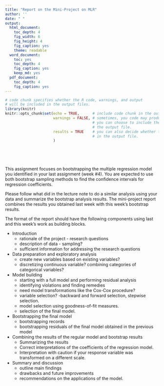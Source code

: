 ---
title: "Report on the Mini-Project on MLR"
author: ''
date: " "
output:
  html_document: 
    toc_depth: 4
    fig_width: 6
    fig_height: 4
    fig_caption: yes
    theme: readable
  word_document: 
    toc: yes
    toc_depth: 4
    fig_caption: yes
    keep_md: yes
  pdf_document: 
    toc_depth: 4
    fig_caption: yes
---

<style type="text/css">
h1.title {
  font-size: 20px;
  color: DarkRed;
  text-align: center;
}
h4.author { /* Header 4 - and the author and data headers use this too  */
    font-size: 18px;
  font-family: "Times New Roman", Times, serif;
  color: DarkRed;
  text-align: center;
}
h4.date { /* Header 4 - and the author and data headers use this too  */
  font-size: 18px;
  font-family: "Times New Roman", Times, serif;
  color: DarkBlue;
  text-align: center;
}
h1 { /* Header 3 - and the author and data headers use this too  */
    font-size: 22px;
    font-family: "Times New Roman", Times, serif;
    color: darkred;
    text-align: center;
}
h2 { /* Header 3 - and the author and data headers use this too  */
    font-size: 18px;
    font-family: "Times New Roman", Times, serif;
    color: navy;
    text-align: left;
}

h3 { /* Header 3 - and the author and data headers use this too  */
    font-size: 15px;
    font-family: "Times New Roman", Times, serif;
    color: navy;
    text-align: left;
}

h4 { /* Header 4 - and the author and data headers use this too  */
    font-size: 18px;
    font-family: "Times New Roman", Times, serif;
    color: darkred;
    text-align: left;
}
</style>



```{r setup, include=FALSE}
# code chunk specifies whether the R code, warnings, and output 
# will be included in the output files.
library(knitr)
knitr::opts_chunk$set(echo = TRUE,      # include code chunk in the output file
                      warnings = FALSE, # sometimes, you code may produce warning messages,
                                        # you can choose to include the warning messages in
                                        # the output file. 
                      results = TRUE    # you can also decide whether to include the output
                                        # in the output file.
                      )   
```

\

\


This assignment focuses on bootstrapping the multiple regression model you identified in your last assignment (week #4). You are expected to use both bootstrap sampling methods to find the confidence intervals for regression coefficients.

Please follow what did in the lecture note to do a similar analysis using your data and summarize the bootstrap analysis results. The mini-project report combines the results you obtained last week with this week's bootstrap results. 

The format of the report should have the following components using last and this week's work as building blocks.

* Introduction
  + rationale of the project - research questions
  + description of data - sampling?
  + sufficient information for addressing the research questions
* Data preparation and exploratory analysis
  + create new variables based on existing variables?
  + discretizing continuous variable? combining categories of categorical variables?
* Model building
  + starting with a full model and performing residual analysis
  + identifying violations and finding remedies
  + need model transformations like the Cox-Cox procedure?
  + variable selection? -backward and forward selection, stepwise selection.
  + model selection using goodness-of-fit measures.
  + selection of the final model.
* Bootstrapping the final model
  + bootstrapping records
  + bootstrapping residuals of the final model obtained in the previous model
* Combining the results of the regular model and bootstrap results
  + Summarizing the results
  + Correct interpretations of the coefficients of the regression model. 
  + Interpretation with caution if your response variable was transformed on a different scale.
* Summary and discussion
  + outline main findings
  + drawbacks and future improvements
  + recommendations on the applications of the model.
  
